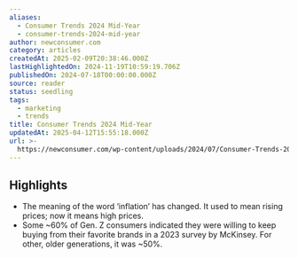 ```yaml
---
aliases:
  - Consumer Trends 2024 Mid-Year
  - consumer-trends-2024-mid-year
author: newconsumer.com
category: articles
createdAt: 2025-02-09T20:38:46.000Z
lastHighlightedOn: 2024-11-19T10:59:19.706Z
publishedOn: 2024-07-18T00:00:00.000Z
source: reader
status: seedling
tags:
  - marketing
  - trends
title: Consumer Trends 2024 Mid-Year
updatedAt: 2025-04-12T15:55:18.000Z
url: >-
  https://newconsumer.com/wp-content/uploads/2024/07/Consumer-Trends-2024-Mid-Year.pdf
---
```

## Highlights

- The meaning of the word ‘inflation’ has changed. It used to mean rising prices; now it means high prices.
- Some ~60% of Gen. Z consumers indicated they were willing to keep buying from their favorite brands in a 2023 survey by McKinsey.
  For other, older generations, it was ~50%.
